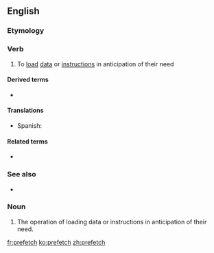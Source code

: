 ==English==

===Etymology===
{{prefix|pre|fetch|lang=en}}

===Verb===
{{en-verb|prefetches|prefetching|prefetched}}

# {{lb|en|computing}} To [[load]] [[data]] or [[instruction]]s in anticipation of their need

====Derived terms====
* {{l|en|prefetcher}}

====Translations====
{{trans-top|(computing) To load data or instructions in anticipation of their need}}
* Spanish: {{t|es|prelectura}}
{{trans-mid}}
{{trans-bottom}}

====Related terms====
* {{l|en|fetch}}

===See also===
* {{l|en|cache}}

===Noun===
{{en-noun|es}}

# The operation of loading data or instructions in anticipation of their need.

[[fr:prefetch]]
[[ko:prefetch]]
[[zh:prefetch]]